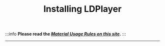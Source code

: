 ﻿---
sidebar_position: 4
title: Installing LDPlayer
description: Installing LDPlayer
---
:::info **Please read the [*Material Usage Rules on this site*](../Disclaimer).**
:::
_______________________________________________